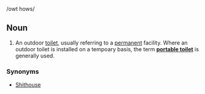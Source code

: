 /owt hows/

==Noun==
#An outdoor [[toilet]], usually referring to a [[permanent]] facility. Where an outdoor toilet is installed on a tempoary basis, the term '''[[portable toilet]]''' is generally used.

===Synonyms===
*[[Shithouse]]